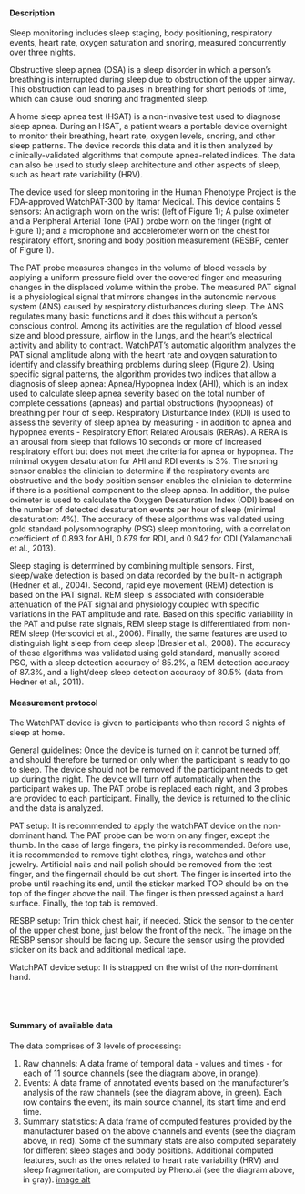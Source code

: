 #### Description

Sleep monitoring includes sleep staging, body positioning, respiratory events, heart rate, oxygen saturation and snoring, measured concurrently over three nights.

Obstructive sleep apnea (OSA) is a sleep disorder in which a person’s breathing is interrupted during sleep due to obstruction of the upper airway. This obstruction can lead to pauses in breathing for short periods of time, which can cause loud snoring and fragmented sleep.

A home sleep apnea test (HSAT) is a non-invasive test used to diagnose sleep apnea. During an HSAT, a patient wears a portable device overnight to monitor their breathing, heart rate, oxygen levels, snoring, and other sleep patterns. The device records this data and it is then analyzed by clinically-validated algorithms that compute apnea-related indices. The data can also be used to study sleep architecture and other aspects of sleep, such as heart rate variability (HRV).

The device used for sleep monitoring in the Human Phenotype Project is the FDA-approved WatchPAT-300 by Itamar Medical. This device contains 5 sensors: An actigraph worn on the wrist (left of Figure 1); A pulse oximeter and a Peripheral Arterial Tone (PAT) probe worn on the finger (right of Figure 1); and a microphone and accelerometer worn on the chest for respiratory effort, snoring and body position measurement (RESBP, center of Figure 1).

The PAT probe measures changes in the volume of blood vessels by applying a uniform pressure field over the covered finger and measuring changes in the displaced volume within the probe. The measured PAT signal is a physiological signal that mirrors changes in the autonomic nervous system (ANS) caused by respiratory disturbances during sleep. The ANS regulates many basic functions and it does this without a person’s conscious control. Among its activities are the regulation of blood vessel size and blood pressure, airflow in the lungs, and the heart’s electrical activity and ability to contract. WatchPAT’s automatic algorithm analyzes the PAT signal amplitude along with the heart rate and oxygen saturation to identify and classify breathing problems during sleep (Figure 2). Using specific signal patterns, the algorithm provides two indices that allow a diagnosis of sleep apnea: Apnea/Hypopnea Index (AHI), which is an index used to calculate sleep apnea severity based on the total number of complete cessations (apneas) and partial obstructions (hypopneas) of breathing per hour of sleep. Respiratory Disturbance Index (RDI) is used to assess the severity of sleep apnea by measuring - in addition to apnea and hypopnea events - Respiratory Effort Related Arousals (RERAs). A RERA is an arousal from sleep that follows 10 seconds or more of increased respiratory effort but does not meet the criteria for apnea or hypopnea. The minimal oxygen desaturation for AHI and RDI events is 3%. The snoring sensor enables the clinician to determine if the respiratory events are obstructive and the body position sensor enables the clinician to determine if there is a positional component to the sleep apnea. In addition, the pulse oximeter is used to calculate the Oxygen Desaturation Index (ODI) based on the number of detected desaturation events per hour of sleep (minimal desaturation: 4%). The accuracy of these algorithms was validated using gold standard polysomnography (PSG) sleep monitoring, with a correlation coefficient of 0.893 for AHI, 0.879 for RDI, and 0.942 for ODI (Yalamanchali et al., 2013).

Sleep staging is determined by combining multiple sensors. First, sleep/wake detection is based on data recorded by the built-in actigraph (Hedner et al., 2004). Second, rapid eye movement (REM) detection is based on the PAT signal. REM sleep is associated with considerable attenuation of the PAT signal and physiology coupled with specific variations in the PAT amplitude and rate. Based on this specific variability in the PAT and pulse rate signals, REM sleep stage is differentiated from non-REM sleep (Herscovici et al., 2006). Finally, the same features are used to distinguish light sleep from deep sleep (Bresler et al., 2008). The accuracy of these algorithms was validated using gold standard, manually scored PSG, with a sleep detection accuracy of 85.2%, a REM detection accuracy of 87.3%, and a light/deep sleep detection accuracy of 80.5% (data from Hedner et al., 2011).

#### Measurement protocol

The WatchPAT device is given to participants who then record 3 nights of sleep at home.

General guidelines: Once the device is turned on it cannot be turned off, and should therefore be turned on only when the participant is ready to go to sleep. The device should not be removed if the participant needs to get up during the night. The device will turn off automatically when the participant wakes up. The PAT probe is replaced each night, and 3 probes are provided to each participant. Finally, the device is returned to the clinic and the data is analyzed.

PAT setup: It is recommended to apply the watchPAT device on the non-dominant hand. The PAT probe can be worn on any finger, except the thumb. In the case of large fingers, the pinky is recommended. Before use, it is recommended to remove tight clothes, rings, watches and other jewelry. Artificial nails and nail polish should be removed from the test finger, and the fingernail should be cut short. The finger is inserted into the probe until reaching its end, until the sticker marked TOP should be on the top of the finger above the nail. The finger is then pressed against a hard surface. Finally, the top tab is removed.

RESBP setup: Trim thick chest hair, if needed. Stick the sensor to the center of the upper chest bone, just below the front of the neck. The image on the RESBP sensor should be facing up. Secure the sensor using the provided sticker on its back and additional medical tape.

WatchPAT device setup: It is strapped on the wrist of the non-dominant hand.

<br><br>

#### Summary of available data

The data comprises of 3 levels of processing:

1. Raw channels: A data frame of temporal data - values and times - for each of 11 source channels (see the diagram above, in orange).
2. Events: A data frame of annotated events based on the manufacturer’s analysis of the raw channels (see the diagram above, in green). Each row contains the event, its main source channel, its start time and end time.
3. Summary statistics: A data frame of computed features provided by the manufacturer based on the above channels and events (see the diagram above, in red). Some of the summary stats are also computed separately for different sleep stages and body positions. Additional computed features, such as the ones related to heart rate variability (HRV) and sleep fragmentation, are computed by Pheno.ai (see the diagram above, in gray).
   [image alt](./sleep_info_figure1.png)
